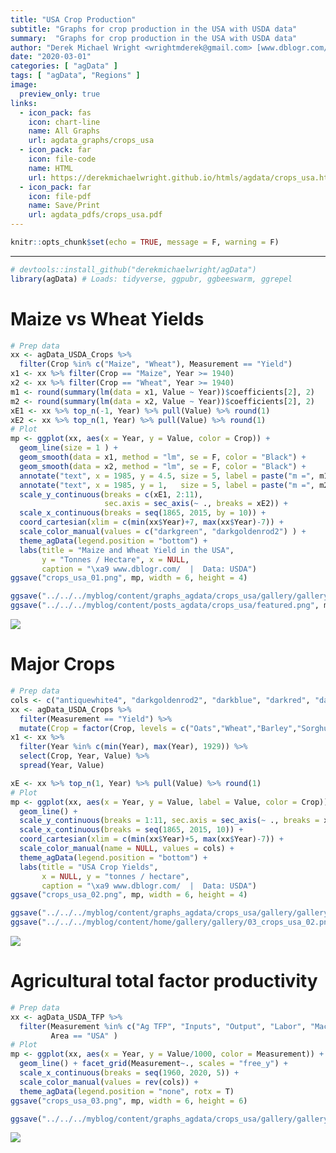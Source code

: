 ```yaml
---
title: "USA Crop Production"
subtitle: "Graphs for crop production in the USA with USDA data"
summary:  "Graphs for crop production in the USA with USDA data"
author: "Derek Michael Wright <wrightmderek@gmail.com> [www.dblogr.com/](https://dblogr.netlify.com/) [-Image Gallery-](https://dblogr.netlify.app/graphs_agdata/crops_usa/)"
date: "2020-03-01"
categories: [ "agData" ]
tags: [ "agData", "Regions" ]
image:
  preview_only: true
links: 
  - icon_pack: fas
    icon: chart-line
    name: All Graphs
    url: agdata_graphs/crops_usa
  - icon_pack: far
    icon: file-code
    name: HTML
    url: https://derekmichaelwright.github.io/htmls/agdata/crops_usa.html
  - icon_pack: far
    icon: file-pdf
    name: Save/Print
    url: agdata_pdfs/crops_usa.pdf
---
```


```r
knitr::opts_chunk$set(echo = TRUE, message = F, warning = F)
```

---

```r
# devtools::install_github("derekmichaelwright/agData")
library(agData) # Loads: tidyverse, ggpubr, ggbeeswarm, ggrepel
```

\pagebreak

# Maize vs Wheat Yields

```r
# Prep data
xx <- agData_USDA_Crops %>% 
  filter(Crop %in% c("Maize", "Wheat"), Measurement == "Yield")
x1 <- xx %>% filter(Crop == "Maize", Year >= 1940)
x2 <- xx %>% filter(Crop == "Wheat", Year >= 1940)
m1 <- round(summary(lm(data = x1, Value ~ Year))$coefficients[2], 2)
m2 <- round(summary(lm(data = x2, Value ~ Year))$coefficients[2], 2)
xE1 <- xx %>% top_n(-1, Year) %>% pull(Value) %>% round(1)
xE2 <- xx %>% top_n(1, Year) %>% pull(Value) %>% round(1)
# Plot
mp <- ggplot(xx, aes(x = Year, y = Value, color = Crop)) +
  geom_line(size = 1 ) +
  geom_smooth(data = x1, method = "lm", se = F, color = "Black") +
  geom_smooth(data = x2, method = "lm", se = F, color = "Black") +
  annotate("text", x = 1985, y = 4.5, size = 5, label = paste("m =", m1) ) +
  annotate("text", x = 1985, y = 1,   size = 5, label = paste("m =", m2) ) +
  scale_y_continuous(breaks = c(xE1, 2:11), 
                     sec.axis = sec_axis(~ ., breaks = xE2)) +
  scale_x_continuous(breaks = seq(1865, 2015, by = 10)) +
  coord_cartesian(xlim = c(min(xx$Year)+7, max(xx$Year)-7)) +
  scale_color_manual(values = c("darkgreen", "darkgoldenrod2") ) +
  theme_agData(legend.position = "bottom") +
  labs(title = "Maize and Wheat Yield in the USA", 
       y = "Tonnes / Hectare", x = NULL,
       caption = "\xa9 www.dblogr.com/  |  Data: USDA")
ggsave("crops_usa_01.png", mp, width = 6, height = 4)
```

```r
ggsave("../../../myblog/content/graphs_agdata/crops_usa/gallery/gallery/crops_usa_01.png", mp, width = 6, height = 4)
ggsave("../../../myblog/content/posts_agdata/crops_usa/featured.png", mp, width = 6, height = 4)
```

![](crops_usa_01.png)

\pagebreak

# Major Crops

```r
# Prep data
cols <- c("antiquewhite4", "darkgoldenrod2", "darkblue", "darkred", "darkgreen")
xx <- agData_USDA_Crops %>% 
  filter(Measurement == "Yield") %>% 
  mutate(Crop = factor(Crop, levels = c("Oats","Wheat","Barley","Sorghum","Maize")))
x1 <- xx %>% 
  filter(Year %in% c(min(Year), max(Year), 1929)) %>%
  select(Crop, Year, Value) %>% 
  spread(Year, Value)

xE <- xx %>% top_n(1, Year) %>% pull(Value) %>% round(1)
# Plot
mp <- ggplot(xx, aes(x = Year, y = Value, label = Value, color = Crop)) + 
  geom_line() +
  scale_y_continuous(breaks = 1:11, sec.axis = sec_axis(~ ., breaks = xE)) +
  scale_x_continuous(breaks = seq(1865, 2015, 10)) +
  coord_cartesian(xlim = c(min(xx$Year)+5, max(xx$Year)-7)) +
  scale_color_manual(name = NULL, values = cols) +
  theme_agData(legend.position = "bottom") + 
  labs(title = "USA Crop Yields",
       x = NULL, y = "tonnes / hectare",
       caption = "\xa9 www.dblogr.com/  |  Data: USDA")
ggsave("crops_usa_02.png", mp, width = 6, height = 4)
```

```r
ggsave("../../../myblog/content/graphs_agdata/crops_usa/gallery/gallery/crops_usa_02.png", mp, width = 6, height = 4)
ggsave("../../../myblog/content/home/gallery/gallery/03_crops_usa_02.png", mp, width = 6, height = 4)
```

![](crops_usa_02.png)

\pagebreak

# Agricultural total factor productivity 

```r
# Prep data
xx <- agData_USDA_TFP %>% 
  filter(Measurement %in% c("Ag TFP", "Inputs", "Output", "Labor", "Machinery"),
         Area == "USA" )
# Plot
mp <- ggplot(xx, aes(x = Year, y = Value/1000, color = Measurement)) +
  geom_line() + facet_grid(Measurement~., scales = "free_y") +
  scale_x_continuous(breaks = seq(1960, 2020, 5)) +
  scale_color_manual(values = rev(cols)) +
  theme_agData(legend.position = "none", rotx = T)
ggsave("crops_usa_03.png", mp, width = 6, height = 6)
```

```r
ggsave("../../../myblog/content/graphs_agdata/crops_usa/gallery/gallery/crops_usa_03.png", mp, width = 6, height = 6)
```

![](crops_usa_03.png)